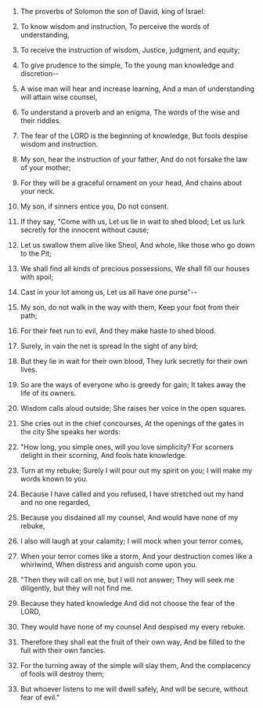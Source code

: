 
1. The proverbs of Solomon the son of David, king of Israel:

2. To know wisdom and instruction, To perceive the words of understanding,

3. To receive the instruction of wisdom, Justice, judgment, and equity;

4. To give prudence to the simple, To the young man knowledge and discretion--

5. A wise man will hear and increase learning, And a man of understanding will attain wise counsel,

6. To understand a proverb and an enigma, The words of the wise and their riddles.

7. The fear of the LORD is the beginning of knowledge, But fools despise wisdom and instruction.

8. My son, hear the instruction of your father, And do not forsake the law of your mother;

9. For they will be a graceful ornament on your head, And chains about your neck.

10. My son, if sinners entice you, Do not consent.

11. If they say, "Come with us, Let us lie in wait to shed blood; Let us lurk secretly for the innocent without cause;

12. Let us swallow them alive like Sheol, And whole, like those who go down to the Pit;

13. We shall find all kinds of precious possessions, We shall fill our houses with spoil;

14. Cast in your lot among us, Let us all have one purse"--

15. My son, do not walk in the way with them, Keep your foot from their path;

16. For their feet run to evil, And they make haste to shed blood.

17. Surely, in vain the net is spread In the sight of any bird;

18. But they lie in wait for their own blood, They lurk secretly for their own lives.

19. So are the ways of everyone who is greedy for gain; It takes away the life of its owners.

20. Wisdom calls aloud outside; She raises her voice in the open squares.

21. She cries out in the chief concourses, At the openings of the gates in the city She speaks her words:

22. "How long, you simple ones, will you love simplicity? For scorners delight in their scorning, And fools hate knowledge.

23. Turn at my rebuke; Surely I will pour out my spirit on you; I will make my words known to you.

24. Because I have called and you refused, I have stretched out my hand and no one regarded,

25. Because you disdained all my counsel, And would have none of my rebuke,

26. I also will laugh at your calamity; I will mock when your terror comes,

27. When your terror comes like a storm, And your destruction comes like a whirlwind, When distress and anguish come upon you.

28. "Then they will call on me, but I will not answer; They will seek me diligently, but they will not find me.

29. Because they hated knowledge And did not choose the fear of the LORD,

30. They would have none of my counsel And despised my every rebuke.

31. Therefore they shall eat the fruit of their own way, And be filled to the full with their own fancies.

32. For the turning away of the simple will slay them, And the complacency of fools will destroy them;

33. But whoever listens to me will dwell safely, And will be secure, without fear of evil."


